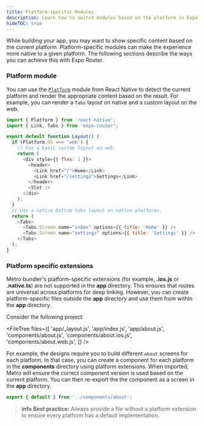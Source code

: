 ```yaml
---
title: Platform-specific Modules
description: Learn how to switch modules based on the platform in Expo Router.
hideTOC: true
---
```



While building your app, you may want to show specific content based on the current platform. Platform-specific modules can make the experience more native to a given platform. The following sections describe the ways you can achieve this with Expo Router.

### Platform module

You can use the [`Platform`](https://reactnative.dev/docs/platform-specific-code#platform-module) module from React Native to detect the current platform and render the appropriate content based on the result. For example, you can render a `Tabs` layout on native and a custom layout on the web.

```js app/_layout.js
import { Platform } from 'react-native';
import { Link, Tabs } from 'expo-router';

export default function Layout() {
  if (Platform.OS === 'web') {
    // Use a basic custom layout on web.
    return (
      <div style={{ flex: 1 }}>
        <header>
          <Link href="/">Home</Link>
          <Link href="/settings">Settings</Link>
        </header>
        <Slot />
      </div>
    );
  }
  // Use a native bottom tabs layout on native platforms.
  return (
    <Tabs>
      <Tabs.Screen name="index" options={{ title: 'Home' }} />
      <Tabs.Screen name="settings" options={{ title: 'Settings' }} />
    </Tabs>
  );
}
```

### Platform specific extensions

Metro bundler's platform-specific extensions (for example, **.ios.js** or **.native.ts**) are not supported in the **app** directory. This ensures that routes are universal across platforms for deep linking. However, you can create platform-specific files outside the **app** directory and use them from within the **app** directory.

Consider the following project:

<FileTree
  files={[
    'app/_layout.js',
    'app/index.js',
    'app/about.js',
    'components/about.js',
    'components/about.ios.js',
    'components/about.web.js',
  ]}
/>

For example, the designs require you to build different `about` screens for each platform. In that case, you can create a component for each platform in the **components** directory using platform extensions. When imported, Metro will ensure the correct component version is used based on the current platform. You can then re-export the the component as a screen in the **app** directory.

```js app/about.js
export { default } from '../components/about';
```

> **info** **Best practice:** Always provide a file without a platform extension to ensure every platform has a default implementation.
